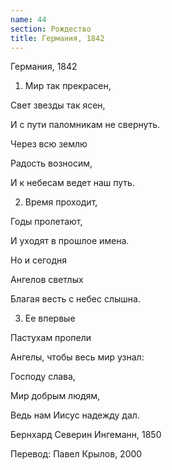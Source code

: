 ```yaml
---
name: 44
section: Рождество
title: Германия, 1842
---
```

Германия, 1842


1. Мир так прекрасен,

Свет звезды так ясен,

И с пути паломникам не свернуть.

Через всю землю

Радость возносим,

И к небесам ведет наш путь.


2. Время проходит,

Годы пролетают,

И уходят в прошлое имена.

Но и сегодня

Ангелов светлых

Благая весть с небес слышна.


3. Ее впервые

Пастухам пропели

Ангелы, чтобы весь мир узнал:

Господу слава,

Мир добрым людям,

Ведь нам Иисус надежду дал.


Бернхард Северин Ингеманн, 1850

Перевод: Павел Крылов, 2000